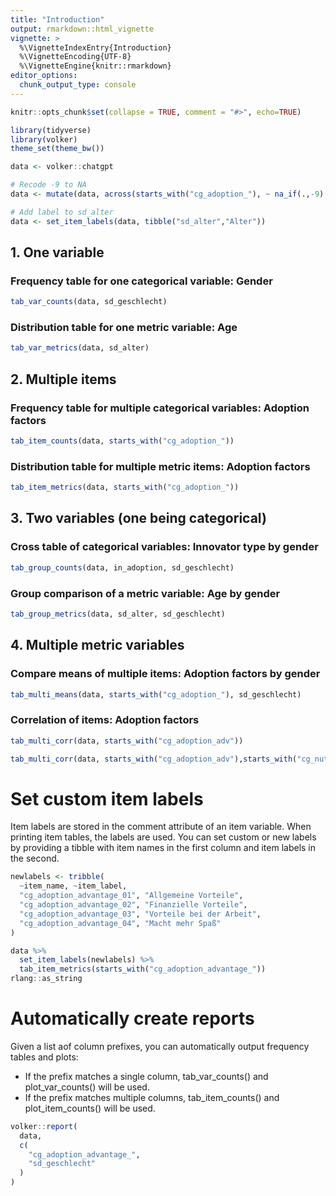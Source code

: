 ```yaml
---
title: "Introduction"
output: rmarkdown::html_vignette
vignette: >
  %\VignetteIndexEntry{Introduction}
  %\VignetteEncoding{UTF-8}
  %\VignetteEngine{knitr::rmarkdown}
editor_options: 
  chunk_output_type: console
---
```


```r

knitr::opts_chunk$set(collapse = TRUE, comment = "#>", echo=TRUE)

library(tidyverse)
library(volker)
theme_set(theme_bw())

data <- volker::chatgpt

# Recode -9 to NA
data <- mutate(data, across(starts_with("cg_adoption_"), ~ na_if(.,-9)  ))

# Add label to sd_alter
data <- set_item_labels(data, tibble("sd_alter","Alter")) 

```

## 1. One variable


### Frequency table for one categorical variable: Gender
```r

tab_var_counts(data, sd_geschlecht)

```

### Distribution table for one metric variable: Age
```r

tab_var_metrics(data, sd_alter)

```

## 2. Multiple items

### Frequency table for multiple categorical variables: Adoption factors
```r

tab_item_counts(data, starts_with("cg_adoption_"))

```

### Distribution table for multiple metric items: Adoption factors
```r

tab_item_metrics(data, starts_with("cg_adoption_"))

```

## 3. Two variables (one being categorical)

### Cross table of categorical variables: Innovator type by gender

```r

tab_group_counts(data, in_adoption, sd_geschlecht)

```

### Group comparison of a metric variable: Age by gender

```r

tab_group_metrics(data, sd_alter, sd_geschlecht)

```

## 4. Multiple metric variables

### Compare means of multiple items: Adoption factors by gender
```r

tab_multi_means(data, starts_with("cg_adoption_"), sd_geschlecht)

```

### Correlation of items: Adoption factors
```r

tab_multi_corr(data, starts_with("cg_adoption_adv"))

tab_multi_corr(data, starts_with("cg_adoption_adv"),starts_with("cg_nutzen"))

```

# Set custom item labels

Item labels are stored in the comment attribute of an item variable. 
When printing item tables, the labels are used. You can set custom or 
new labels by providing a tibble with item names in the first column
and item labels in the second.

```r

newlabels <- tribble(
  ~item_name, ~item_label,
  "cg_adoption_advantage_01", "Allgemeine Vorteile",
  "cg_adoption_advantage_02", "Finanzielle Vorteile",
  "cg_adoption_advantage_03", "Vorteile bei der Arbeit",
  "cg_adoption_advantage_04", "Macht mehr Spaß"
)

data %>% 
  set_item_labels(newlabels) %>% 
  tab_item_metrics(starts_with("cg_adoption_advantage_"))
rlang::as_string

```

# Automatically create reports

Given a list aof column prefixes, you can automatically output frequency tables and plots:  

- If the prefix matches a single column, tab_var_counts() and plot_var_counts() will be used.
- If the prefix matches multiple columns, tab_item_counts() and plot_item_counts() will be used.

```r

volker::report(
  data, 
  c(
    "cg_adoption_advantage_", 
    "sd_geschlecht"
  )
)

```

